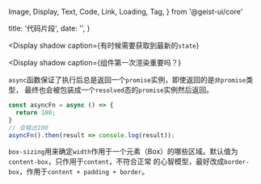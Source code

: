   Image,
  Display,
  Text,
  Code,
  Link,
  Loading,
  Tag,
} from '@geist-ui/core'

  title: '代码片段',
  date: '',
}


<Display
  shadow
  caption={<Text>有时候需要获取到最新的<Code>state</Code></Text>}
>
  <ZoomImage shadow src="/imgs/code/useStateRef.png" />
</Display>

<Display
  shadow
  caption={<Text>组件第一次渲染重要吗？</Text>}
>
  <ZoomImage shadow src="/imgs/code/useIsFirstRender.png" />
</Display>

`async`函数保证了执行后总是返回一个`promise`实例，即使返回的是`非promise`类型，
最终也会被包装成一个`resolved`态的`promise`实例然后返回。

```js
const asyncFn = async () => {
  return 100;
}
// 会输出100
asyncFn().then(result => console.log(result));
```

<Loading type="success"/>

`box-sizing`用来确定`width`作用于一个元素（Box）的哪些区域。默认值为`content-box`，只作用于`content`，不符合正常
的心智模型，最好改成`border-box`，作用于`content + padding + border`。

